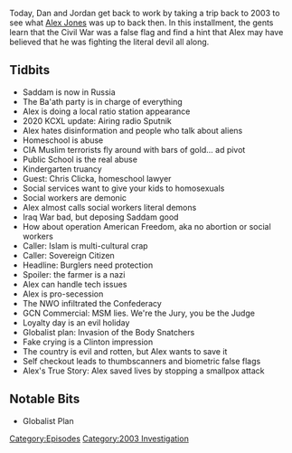 {{DEFAULTSORT:
    #_EPISODE_0548:May 5, 2003
}}{{Episode
    | title           = May 5, 2003
    | caption         = Listen to this episode on [https://knowledgefight.libsyn.com/548-may-5-2003 Libsyn] [https://open.spotify.com/episode/14XqZK2blGXp3dMWC1hmGK Spotify], Read the [[Transcript/548: May 5, 2003|Unofficial Transcript]], View discussion on [https://reddit.com/mqjg77 Reddit]
    | episodeNumber   = 548
    | length          = 01:23:13
    | airDate         = April 14, 2021
    | coverageDate    = May 5, 2003
    | episodeType     = [[:Category:2003 Investigation|2003 Investigation]]
    | appearance      = [[Chris Clicka]]
    | oocDrop         = Kids are being arrested for stepping in water puddles
    | previousEpisode = [[547: April 8, 2021]]
    | nextEpisode     = [[549: April 13-14, 2021]]
}}

{{Stub}}

Today, Dan and Jordan get back to work by taking a trip back to 2003 to see what [[Alex Jones]] was up to back then. In this installment, the gents learn that the Civil War was a false flag and find a hint that Alex may have believed that he was fighting the literal devil all along.

==Tidbits==

*Saddam is now in Russia
*The Ba'ath party is in charge of everything
*Alex is doing a local ratio station appearance
*2020 KCXL update: Airing radio Sputnik
*Alex hates disinformation and people who talk about aliens
*Homeschool is abuse
*CIA Muslim terrorists fly around with bars of gold... ad pivot
*Public School is the real abuse
*Kindergarten truancy
*Guest: Chris Clicka, homeschool lawyer
*Social services want to give your kids to homosexuals
*Social workers are demonic
*Alex almost calls social workers literal demons
*Iraq War bad, but deposing Saddam good
*How about operation American Freedom, aka no abortion or social workers
*Caller: Islam is multi-cultural crap
*Caller: Sovereign Citizen
*Headline: Burglers need protection
*Spoiler: the farmer is a nazi
*Alex can handle tech issues
*Alex is pro-secession
*The NWO infiltrated the Confederacy
*GCN Commercial: MSM lies. We're the Jury, you be the Judge
*Loyalty day is an evil holiday
*Globalist plan: Invasion of the Body Snatchers
*Fake crying is a Clinton impression
*The country is evil and rotten, but Alex wants to save it
*Self checkout leads to thumbscanners and biometric false flags
*Alex's True Story: Alex saved lives by stopping a smallpox attack

==Notable Bits==

*Globalist Plan

[[Category:Episodes]]
[[Category:2003 Investigation]]
